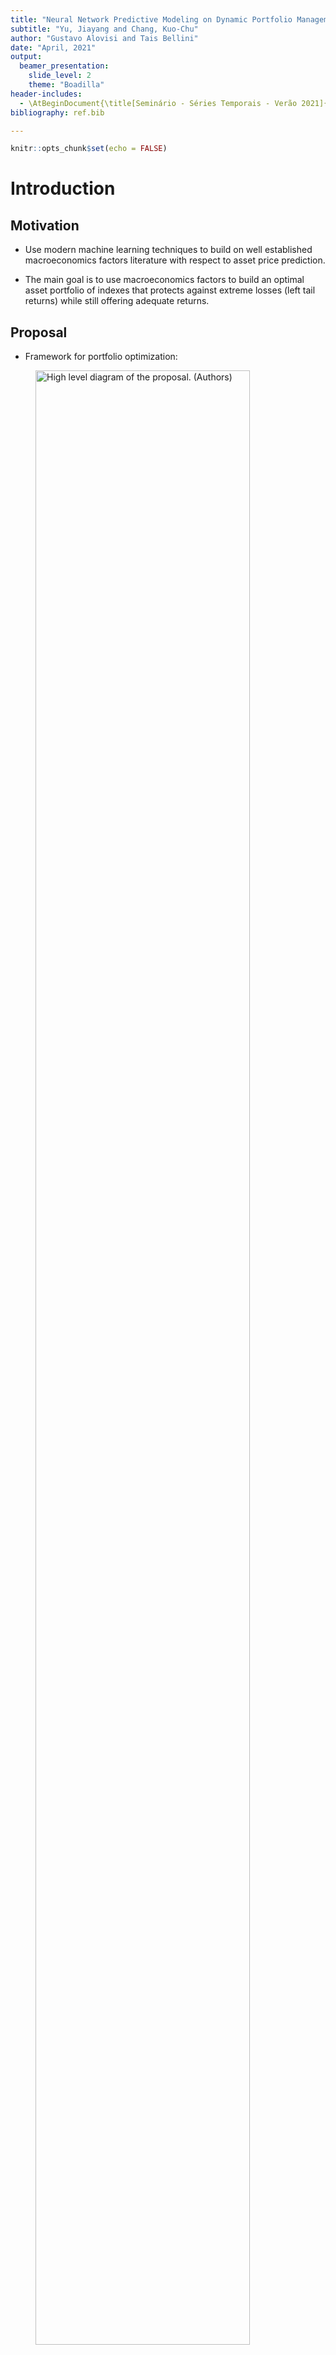 ```yaml
---
title: "Neural Network Predictive Modeling on Dynamic Portfolio Management"
subtitle: "Yu, Jiayang and Chang, Kuo-Chu"
author: "Gustavo Alovisi and Tais Bellini"
date: "April, 2021"
output: 
  beamer_presentation:
    slide_level: 2
    theme: "Boadilla"
header-includes:
  - \AtBeginDocument{\title[Seminário - Séries Temporais - Verão 2021]{Neural Network Predictive Modeling on Dynamic Portfolio Management}}
bibliography: ref.bib

---
```


```r
knitr::opts_chunk$set(echo = FALSE)
```

# Introduction

## Motivation

- Use modern machine learning techniques to build on well established macroeconomics factors literature with respect to asset price prediction.

- The main goal is to use macroeconomics factors to build an optimal asset portfolio of indexes that protects against extreme losses (left tail returns) while still offering adequate returns.

## Proposal

- Framework for portfolio optimization:

![High level diagram of the proposal. (Authors)](img/ProposalSeminario.png){width=90%}


# Fundamentals

## GARCH

- In order to model each univariate macroeconomic factor volatility, a GARCH(1,1) model is proposed. 

- Volatility is modeled using a GARCH(1,1) because the majority of financial assets share common 'stylized facts':
  - Heavy Tails: the distribution of returns usually shows heavier tails than Normal or t distribution: extreme losses or gains aren't that rare. 
  - Gain/Loss Asymmetry: large downturn in assets prices do not necessarily reflect equally large upturns. 
  - Volatility Clustering: high volatility events tends to cluster over time. Economic crisis. 
- Thus, using simple asset's standard deviation as a risk measure can be problematic.

## Pair Copula and Dependence Modeling

- GARCH(1,1) model is able to capture univariate volatility. However, it is well known that dependence between financial assets exist.
- During crisis, financial assets exhibits different dependence structures with respect to normal or bullish market conditions: they tend to have a very correlated loss dynamic. 
- Copula-GARCH models are able to capture the multivariate assets dependence while multivariate probability function estimation is not needed. 

## More about copula

- The main advantage of using copulas is that it allows separating the marginal assets distribution (here modeled using GARCH) from the dependence structure. Then, different dependence behaviors can be captured by different copula functions. 

\begin{theorem}
Let $F$ be an n-dimensional distribution function with margins $F_1,...F_n$. Then there exists an n-copula $C$ such that for all $y \in R^n$, \begin{equation}
F(y_1,...,y_n) = C(F_1(y_1),...,F_n(y_n)).
\end{equation} Furthermore, if $F_1,...F_n$ are continuous, then $C$ is unique.
\end{theorem}

## More about copula
\begin{corollary}
Let $f$ be the multivariate probability density function the probability distribution $F$ and $f_1,...,f_n$ the univariate probability density functions of the margins $F_1,...,F_n$. The copulas density function of an n-copula $C$ is the function c: $U[0,1]^n \mapsto [0,\infty)$ such that \begin{equation}
      c(u_1,...,u_n)= \frac{\partial^n C(u_1,...,u_n)}{\partial u_1,...,\partial u_n} =                \frac{f(y_1,...,y_n)}{\prod^{n}_{i=1}f_i(y_i)}.
\end{equation}
\end{corollary}

## How this all connects

Using theorems above, the conditional joint distribution can be decomposed, given previous information set, into conditional marginal distributions and conditional copulas. For $t \in (1,...,T)$ let $Y_t|I_{t-1} \sim F(.|I_{t-1})$ and $Y_{i,t}|I_{t-1} \sim F_i(.|I_{t-1})$, then \begin{equation}
F(y|I_{t-1}) = C(F_1(y_1|I_{t-1}),..., F_n(y_n|I_{t-1})|I_{t-1})
\end{equation}

Then, from the GARCH(1,1) model, we incorporate equation (VER) to the multivariate copula and the white-noise term ${z_t}$ can be derived from the copula structure: \begin{equation}
z_t|I_{t-1} \sim F_{z,t} = C_t(F_{1,t}, ... , F_{n,t}) \end{equation} where $z_t$ can then be estimated from \begin{equation}
\frac{R_t - \mu}{\sigma_t|I_{t-1}} \end{equation}

## Pair Copula (PCC)

- Different copula functions captures different kinds of dependence. 
- t-copula is symmetrical and captures both upper and lower tail dependence. Clayton copula captures lower tail, etc. 
- Computation requirements to estimate multivariate copula parameters increases with dimension of time-series. 
- However, multivariate joint density can be written as a product of pair copula on different conditional distributions.
- Copula parameters are then estimated with log-likelihood optimization along de layers of pair copula trees. 
- Final model is the one that optimizes AIC. 

## Neural Networks

- The advantage of using deep neural networks for financial forecasting, as opposed to linear models such as ARIMA, is that they can approximate the relationship between input data and predicted outputs, even in highly complex and correlated scenarios. 

- Most of the studies with neural network use the historical data of the financial assets to explore the hidden relationship between them.

## The Economic Factor-Based Predictive Model (EFPM) {.allowframebreaks}

- This proposal uses neural networks to explore the relationships between macroeconomic factors and financial assets returns.

- A feedforward neural network with one hidden layer and one output layer that takes the simulation of 11 major macroeconomic factors as input and produces the return of 6 vehicle investment assets.
 
- The network maps the input to the output using the function below, where $\phi$ is the sigmoid function $\left(\frac{e^x}{1+e^x}\right)$ and $\alpha$ is a bias term:

$$\hat{y_i} = \phi_{output}\left(\alpha_1 + \sum_{k \rightarrow output}{w_{k,output}\phi\left(\alpha_k+\sum_{j \rightarrow k}w_{jk}x_{ij}\right)}\right)$$

- Find the optimal weights $w_{k,output}$ and $w_{jk}$ minimizing the SSE using gradient descent to iteractively update $w_{jk} \rightarrow w_{jk} - \eta\frac{\partial SSE}{\partial w_{jk}}$ where $\eta$ is the learning rate that controls the size of the step. 

![Sample of trained neural network. @Yu2020](img/neural_network.png){width=80%}

## Mean CVaR

- Traditional portfolio optimization follows Markowitz mean-variance model. 
- As mentioned earlier, there's a need to model lower tail risk. New risk measures introduced. 
- VaR (Value at Risk): VaR is defined as $VaR_{\beta}(w) = min(l \in R: \psi(w,l) \ge \beta)$. It can be interpreted as the loss at the $\beta$ percentile. However, VaR has some limitations (not coherent, difficult to apply in a portfolio optimization problem). 
- CVaR (Conditional Value at Risk): CVaR is defined as \begin{equation} CVaR_\beta(w) = \frac{1}{1-\beta}\int_{f(w,y)\ge VaR_{\beta(w)}}f(w,y)p(y)dy, \end{equation} where $y$ represents returns with density $p(y)$ and $f(w,y)$ is a loss function. It can be interpreted as the mean loss from VaR to $-\infty$. 
- CVaR is a coherent risk measure and the optimization w.r.t to a portfolio is well defined and easier to be done. 

## Mean-CVaR portfolio optimization

- An easier discretized version function can be used to calculate $CVaR_\beta$ approximating the integral above: \begin{equation}
F_\beta(w,l) = l + \frac{1}{q(1+\beta)}\sum^{q}_{k = 1}[f(w, y_k)-l]^{+}.\end{equation} Minimizing CVaR is thus the equivalent of minimizing $F_\beta(w,l)$. The final mean-CVaR portfolio optimization is then defined as: 
\begin{equation}
min_{w \in W} F_\beta(w,l) = l + \frac{1}{q(1+\beta)}\sum^{q}_{k = 1}S_k 
s.t. S_k \ge f(w, y_k) - l = -w^Ty_k - l 
S_k \ge 0
\sum^{N}_{i=1}w_i = 1
w^Ty \ge \mu_0
\end{equation} where $S_k$ is an auxiliary term to approximate $[f(w,y_k)-l]^+$ so that the optimization can be solved as a Linear Programming problem (Simplex or Interior Point).

# Methodology

## Neural Net-Based Pair Copula GARCH Portfolio Optimization Framework

![Process workflow diagram. @Yu2020](img/workflow.png){width=70%}

## Data Collection {.allowframebreaks}

- six Vanguard index mutual funds

Table: Investment Instruments. @Yu2020

  Security Name                         Security Symbol
-----------------                   ----------------------
 Vanguard 500 Index                          VFINX
 Vanguard Small Cap Index                    NAESX
 Vanguard Total Intl Stock Index             VGTSX
 Vanguard Emerging Mkts Stock Index          VEIEX
 Vanguard Total Bond Market Index            VBMFX
 Vanguard Real Estate Index                  VGSLX

- 11 macroeconomic factors

![Table of macroeconomic factors. @Yu2020](img/macroeconomic_variables.png){width=90%}

## Training and testing

- Benchamarking

# Results

## References {.allowframebreaks}
